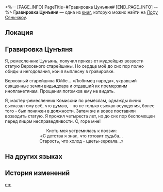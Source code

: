 <%-- [PAGE_INFO]
PageTitle=#Гравировка Цунъяня#
[END_PAGE_INFO] --%>
{{Дополнить}}
{{Книга Инфобокс
|id           = 228
|partIds      = 190460
|Название     = 
|Изображение  = Иконка рукописи с Лофу Сяньчжоу 3.png
|Мир          = Лофу Сяньчжоу
|Томов        = 1
|Автор        = <!--нужно добавить-->
|Описание     = Надпись на камне, полная негодования, от одного ремесленника.
|Том1         = {{tx}}
|Источник1    = {{tx|Отсутствует источник}}
|Персонажи    = 
|Фракции      = 
}}
'''Гравировка Цунъяня''' — одна из [[Книги|книг]], которую можно найти на [[Лофу Сяньчжоу]].

==Локация==
{{Отметка карты|<!--название карты-->|<!--id отметки-->}}

==Гравировка Цунъяня==
Я, ремесленник Цунъянь, получил приказ от мудрейших возвести статую Верховного старейшины. Но сердце моё до сих пор полно обиды и негодования, кои я выплесну в гравировке.

Верховный старейшина Юйбе... «Любимец народа», укравший священные земли видьядхара и отдавший их премерзким инопланетянам. Прощения потомков ему не видать.

Я, мастер-ремесленник Комиссии по ремёслам, однажды лично высказал ему всё, что думаю, - но не только сыскал осуждения, более того - был понижен в должности. Затем же и вовсе поставили возводить статую. Я прожил четыреста лет, но до сих пор беспомощен перед лицом несправедливости. О, горе мне!

<div align="center">Кисть моя устремилась к поэзии:<br />
«С детства я знал, что готовит судьба...<br />
Старость, что холод - цветы-зеркала...»</div>

==На других языках==
{{На других языках
|en   = Artisan Congyan's Stone Engraving
|zhs  = 工正淙衍刻石
|zht  = 工正淙衍刻石
|ja   = 工正流衍刻石
|ko   = 공정 종연의 각석
|es   = Grabado del artesano Congyan
|fr   = Gravure de pierre de l'artisan Congyan
|ru   = Гравировка Цунъяня
|th   = หินแกะสลักของช่าง Congyan
|vi   = Công Chính Congyan Khắc Đá
|de   = Kunsthandwerker Congyans Steingravur
|id   = Batu Ukiran Pengrajin Congyan
|pt   = Gravura de Pedra do Artesão Congyan
}}

==История изменений==
{{История изменений|3.5}}

[[en:]]